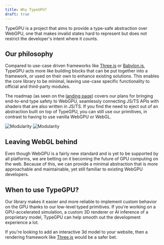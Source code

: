 ```yaml
---
title: Why TypeGPU?
draft: true
---
```


TypeGPU is a project that aims to provide a type-safe abstraction over WebGPU, one that makes invalid states hard to represent but does not
restrict the developer's intent where it counts.

## Our philosophy

Compared to use-case driven frameworks like [Three.js](https://threejs.org/) or [Babylon.js](https://www.babylonjs.com/), TypeGPU acts more like building blocks that can be put together into a framework, or used on their own to enhance existing solutions.
This enables the core library to be minimal, leaving use-case specific functionality to official and third-party modules.

The roadmap (as seen on the [landing page](/TypeGPU)) covers our plans for bringing end-to-end type safety to WebGPU, seamlessly connecting JS/TS APIs with shaders that are also
written in JS/TS. If you find the need to eject out of an abstraction built on top of TypeGPU, you can still use our primitives, in contrast to having to use vanilla WebGPU or WebGL.


<div className='max-w-[30rem] mx-auto'>
<Image className="!hidden dark:!block" src={ModularityDark} alt="Modularity" />
<Image className="!block dark:!hidden" src={ModularityLight} alt="Modularity" />
</div>

## Leaving WebGL behind

Even though WebGPU is a fairly new standard and is yet to be supported by all platforms, we are betting on it becoming the future of GPU computing on the web. Because of this, we can
provide a minimal abstraction that is more approachable and maintainable, yet still familiar to existing WebGPU developers.

## When to use TypeGPU?

Our library makes it easier and more reliable to implement custom behavior on the GPU thanks to our low-level typed primitives.
If you're working on a GPU-accelerated simulation, a custom 3D renderer or AI inference of a proprietary model, TypeGPU can
help smooth out the development experience a lot.

If you're looking to add an interactive 3d model to your website, then a rendering framework like [Three.js](https://threejs.org/) would be a safer bet.
